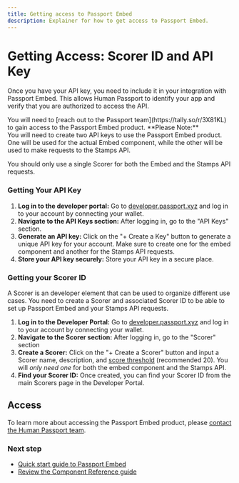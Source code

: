```yaml
---
title: Getting access to Passport Embed
description: Explainer for how to get access to Passport Embed.
---
```




# Getting Access: Scorer ID and API Key

Once you have your API key, you need to include it in your integration with Passport Embed. This allows Human Passport to identify your app and verify that you are authorized to access the API.

<Callout type="info">
You will need to [reach out to the Passport team](https://tally.so/r/3X81KL) to gain access to the Passport Embed product. 
</Callout>

<Callout type="info">
**Please Note:**<br />
You will need to create two API keys to use the Passport Embed product. One will be used for the actual Embed component, while the other will be used to make requests to the Stamps API.

You should only use a single Scorer for both the Embed and the Stamps API requests.
</Callout>

### Getting Your API Key

1. **Log in to the developer portal:** Go to [developer.passport.xyz](https://developer.passport.xyz) and log in to your account by connecting your wallet.
2. **Navigate to the API Keys section:** After logging in, go to the "API Keys" section.
3. **Generate an API key:** Click on the "+ Create a Key" button to generate a unique API key for your account. Make sure to create one for the embed component and another for the Stamps API requests.
4. **Store your API key securely:** Store your API key in a secure place.


### Getting your Scorer ID
A Scorer is an developer element that can be used to organize different use cases. You need to create a Scorer and associated Scorer ID to be able to set up Passport Embed and your Stamps API requests.

1. **Log in to the Developer Portal:** Go to [developer.passport.xyz](https://developer.passport.xyz) and log in to your account by connecting your wallet.
2. **Navigate to the Scorer section:** After logging in, go to the "Scorer" section
3. **Create a Scorer:** Click on the "+ Create a Scorer" button and input a Scorer name, description, and [score threshold](/building-with-passport/stamps/major-concepts/scoring-thresholds) (recommended 20). You will *only need one* for both the embed component and the Stamps API. 
4. **Find your Scorer ID:** Once created, you can find your Scorer ID from the main Scorers page in the Developer Portal.

## Access

To learn more about accessing the Passport Embed product, please [contact the Human Passport team](https://tally.so/r/3X81KL).

### Next step

* [Quick start guide to Passport Embed](quick-start-guide)
* [Review the Component Reference guide](component-reference)